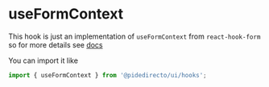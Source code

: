 
<Meta title='hooks/useFormContext' />

# useFormContext

This hook is just an implementation of `useFormContext` from `react-hook-form` so for more details see [docs](https://react-hook-form.com/docs/useformcontext)

You can import it like

```ts
import { useFormContext } from '@pidedirecto/ui/hooks';
```
